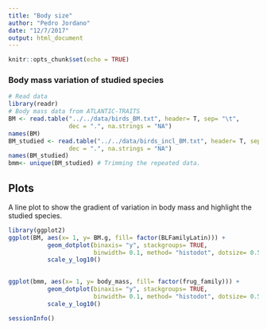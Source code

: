 ```yaml
---
title: "Body size"
author: "Pedro Jordano"
date: "12/7/2017"
output: html_document
---
```


```r
knitr::opts_chunk$set(echo = TRUE)
```

### Body mass variation of studied species


```r
# Read data
library(readr)
# Body mass data from ATLANTIC-TRAITS
BM <- read.table("../../data/birds_BM.txt", header= T, sep= "\t", 
                 dec = ".", na.strings = "NA")
names(BM)
BM_studied <- read.table("../../data/birds_incl_BM.txt", header= T, sep= "\t", 
                 dec = ".", na.strings = "NA")
names(BM_studied)
bmm<- unique(BM_studied) # Trimming the repeated data.

```

## Plots

A line plot to show the gradient of variation in body mass and highlight the studied species.

```r
library(ggplot2)
ggplot(BM, aes(x= 1, y= BM.g, fill= factor(BLFamilyLatin))) +
           geom_dotplot(binaxis= "y", stackgroups= TRUE,
                        binwidth= 0.1, method= "histodot", dotsize= 0.5) +
           scale_y_log10()
           

```


```r
ggplot(bmm, aes(x= 1, y= body_mass, fill= factor(frug_family))) +
           geom_dotplot(binaxis= "y", stackgroups= TRUE,
                        binwidth= 0.1, method= "histodot", dotsize= 0.5) +
           scale_y_log10()

```


```r
sessionInfo()

```

